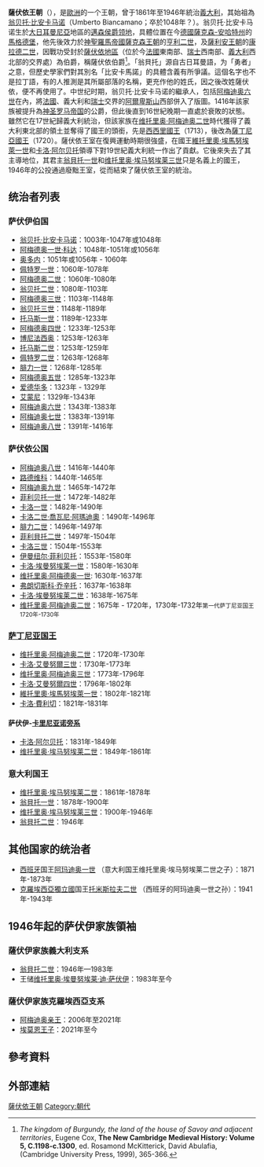 {{noteTA
|G1=意大利地名
}}
{{Royal house
|surname =萨伏依王朝<br>Casa Savoia
|estate =意大利
|coat of arms =[[Image:Great_coat_of_arms_of_the_king_of_italy_(1890-1946).svg|120px]]
|country =[[阿尔巴尼亚王国_(1939－1943)|阿尔巴尼亚]]、[[克羅埃西亞獨立國|克罗地亚]]、[[意属东非|埃塞俄比亚]]、[[法兰西王国|法国]]、[[意大利王国_(1861–1946)|意大利]]、[[西班牙|西班牙]]
|titles =<nowiki></nowiki>
* 萨伏依伯爵
* 萨伏依公爵
* [[埃塞俄比亚皇帝|埃塞俄比亚皇帝]]
* [[阿尔巴尼亚国王|阿尔巴尼亚国王]]
* [[塞浦路斯王国|塞浦路斯国王]]
* [[耶路撒冷国王|耶路撒冷国王]]
* {{le|克罗地亚国王|King of Croatia}}
* [[意大利统治者列表|意大利国王]]
* [[撒丁统治者列表|撒丁国王]]
* [[西班牙君主列表|西班牙国王]]
|founder = 萨伏依伯爵翁贝托一世
|final ruler = 意大利国王[[翁贝托二世|翁贝托二世]]
|current head ='''争议：'''<br>[[维托里奥·埃曼努埃莱·迪·萨伏伊|维托里奥·埃曼努埃莱]]、<br>[[埃莫恩王子_(阿普利亞公爵)|埃莫恩王子]]
|founding year =1003年
|dissolution =1946年6月12日
|nationality =[[意大利人|意大利]]，原为[[法兰克人|法兰克]]
|cadet branches ={{le|萨伏依-卡里尼亚诺|Savoy-Carignano}}、<br>{{le|萨伏依-奥斯塔|Dukes of Aosta}}、<br>{{le|萨伏依-热那亚|Dukes of Genoa}}<br>（1996年后断绝）<br>萨伏依-阿哈伊亚<br>（1209年后断绝）
}}
'''薩伏依王朝'''（{{lang-it|Casa Savoia}}），是[[歐洲|歐洲]]的一个王朝，曾于1861年至1946年統治[[義大利|義大利]]，其始祖為[[翁贝托一世_(萨伏伊)|翁贝托·比安卡马诺]]（Umberto Biancamano；卒於1048年？）。翁贝托·比安卡马诺生於[[大日耳曼尼亞|大日耳曼尼亞]]地區的[[邁森侯爵领地|邁森侯爵领地]]，具體位置在今[[德国|德國]][[萨克森-安哈尔特州|薩克森-安哈特州]]的[[马格德堡|馬格德堡]]，他先後效力於[[神圣罗马帝国|神聖羅馬帝國]][[奥托王朝|薩克森王朝]]的[[亨利二世_(神圣罗马帝国)|亨利二世]]，及[[萨利安王朝|薩利安王朝]]的[[康拉德二世_(神圣罗马帝国)|康拉德二世]]，因戰功受封於[[薩伏依|薩伏依地區]]（位於今[[法国|法國]]東南部、[[瑞士|瑞士]]西南部、[[意大利|義大利]]西北部的交界處）為伯爵，稱薩伏依伯爵<ref>''The kingdom of Burgundy, the land of the house of Savoy and adjacent territories'', Eugene Cox, '''The New Cambridge Medieval History: Volume 5, C.1198-c.1300''', ed. Rosamond McKitterick, David Abulafia, (Cambridge University Press, 1999), 365-366.</ref>。「翁貝托」源自古日耳曼語，为「勇者」之意，但歷史學家們對其別名「比安卡馬諾」的具體含義有所爭議。這個名字也不是拉丁語，有的人推測是其所屬部落的名稱，更充作他的姓氏，因之後改姓薩伏依，便不再使用了。中世纪时期，翁贝托·比安卡马诺的繼承人，包括[[阿梅迪奥六世|阿梅迪奥六世]]在內，將[[法國|法國]]、義大利和[[瑞士|瑞士]]交界的[[阿爾卑斯山|阿爾卑斯山]]西部併入了版圖。1416年該家族被提升為[[神圣罗马帝国|神圣罗马帝国]]的公爵，但此後直到16世紀晚期一直處於衰敗的狀態。雖然它在17世紀歸義大利統治，但該家族在[[维托里奥·阿梅迪奥二世|维托里奥·阿梅迪奥二世]]時代獲得了義大利東北部的領土並奪得了國王的頭銜，先是[[西西里和那不勒斯君主列表|西西里國王]]（1713），後改為[[撒丁统治者列表|薩丁尼亞國王]]（1720）。薩伏依王室在復興運動時期很強盛，在國王[[維托里奧·埃馬努埃萊一世|維托里奧·埃馬努埃萊一世]]和[[卡洛·阿尔贝托|卡洛·阿尔贝托]]領導下對19世紀義大利統一作出了貢獻。它後來失去了其主導地位，其君主[[翁貝托一世|翁貝托一世]]和[[维托里奥·埃马努埃莱三世|维托里奥·埃马努埃莱三世]]只是名義上的國王，1946年的公投通過廢黜王室，從而結束了薩伏依王室的統治。

== 统治者列表 ==

=== 萨伏伊伯国 ===
* [[翁贝托一世_(萨伏伊)|翁贝托·比安卡马诺]]：1003年-1047年或1048年
* [[阿梅德奥一世·科达|阿梅德奥一世·科达]]：1048年-1051年或1056年
* [[奥托_(萨伏伊)|奥多内]]：1051年或1056年 - 1060年
* [[佩特罗一世_(萨伏伊)|佩特罗一世]]：1060年-1078年
* [[阿瑪迪斯二世_(萨伏伊)|阿梅德奥二世]]：1060年-1080年
* [[翁贝托二世_(萨伏伊)|翁贝托二世]]：1080年-1103年
* [[阿瑪迪斯三世_(萨伏伊)|阿梅德奥三世]]：1103年-1148年
* [[翁贝托三世_(萨伏伊)|翁贝托三世]]：1148年-1189年
* [[托马斯一世_(萨伏伊)|托马斯一世]]：1189年-1233年
* [[阿瑪迪斯四世_(萨伏伊)|阿梅德奥四世]]：1233年-1253年
* [[博尼法斯_(萨伏伊)|博尼法西奥]]：1253年-1263年
* [[托马斯二世_(萨伏伊)|托马斯二世]]：1253年-1259年
* [[佩特罗二世_(萨伏伊)|佩特罗二世]]：1263年-1268年
* [[腓力一世_(萨伏伊)|腓力一世]]：1268年-1285年
* [[阿瑪迪斯五世_(萨伏伊)|阿梅德奥五世]]：1285年-1323年
* [[爱德华_(萨伏伊)|爱德华多]]：1323年 - 1329年
* [[艾蒙尼_(萨伏伊)|艾蒙尼]]：1329年-1343年
* [[阿梅迪奥六世|阿梅迪奥六世]]：1343年-1383年
* [[阿梅迪奥七世|阿梅迪奥七世]]：1383年-1391年
* [[阿梅迪奥八世|阿梅迪奥八世]]：1391年-1416年

=== 萨伏依公国 ===
* [[阿梅迪奥八世|阿梅迪奥八世]]：1416年-1440年
* [[路德維科_(薩伏依公爵)|路德维科]]：1440年-1465年
* [[阿梅迪奥九世|阿梅迪奥九世]]：1465年-1472年
* [[菲利贝托一世|菲利贝托一世]]：1472年-1482年
* [[卡洛一世_(薩伏依)|卡洛一世]]：1482年-1490年
* [[卡洛二世_(萨伏依)|卡洛二世·喬瓦尼·阿瑪迪奧]]：1490年-1496年
* [[腓力二世_(萨伏依)|腓力二世]]：1496年-1497年
* [[菲利貝托二世|菲利貝托二世]]：1497年-1504年
* [[查理三世_(萨伏伊)|卡洛三世]]：1504年-1553年
* [[伊曼纽尔·菲利贝托|伊曼纽尔·菲利贝托]]：1553年-1580年
* [[卡洛·埃曼努埃莱一世|卡洛·埃曼努埃莱一世]]：1580年-1630年
* [[维托里奥·阿梅德奥一世_(萨伏伊)|维托里奥·阿梅德奥一世]]: 1630年-1637年
* [[弗朗切斯科·乔辛托|弗朗切斯科·乔辛托]]：1637年-1638年
* [[卡洛·埃曼努埃莱二世|卡洛·埃曼努埃莱二世]]：1638年-1675年
* [[维托里奥·阿梅迪奥二世|维托里奥·阿梅迪奥二世]]：1675年 - 1720年，1730年-1732年<small>第一代萨丁尼亚国王 1720年-1730年</small>

=== [[撒丁尼亚统治者列表|萨丁尼亚国王]] ===
* [[维托里奥·阿梅迪奥二世|维托里奥·阿梅迪奥二世]]：1720年-1730年
* [[卡洛·艾曼努爾三世|卡洛·艾曼努爾三世]]：1730年-1773年
* [[维托里奥·阿梅迪奥三世|维托里奥·阿梅迪奥三世]]：1773年-1796年
* [[卡洛·艾曼努爾四世|卡洛·艾曼努爾四世]]：1796年-1802年
* [[維托里奧·埃馬努埃萊一世|維托里奧·埃馬努埃萊一世]]：1802年-1821年
* [[卡洛·費利切|卡洛·費利切]]：1821年-1831年
==== 萨伏伊-[[卡里尼亞諾|卡里尼亚诺]][[萨伏伊-卡里尼亚诺|旁系]] ====
* [[卡洛·阿尔贝托|卡洛·阿尔贝托]]：1831年-1849年
* [[维托里奥·埃马努埃莱二世|维托里奥·埃马努埃莱二世]]：1849年-1861年

=== 意大利国王 ===
* [[维托里奥·埃马努埃莱二世|维托里奥·埃马努埃莱二世]]：1861年-1878年
* [[翁貝托一世|翁貝托一世]]：1878年-1900年
* [[维托里奥·埃马努埃莱三世|维托里奥·埃马努埃莱三世]]：1900年-1946年
* [[翁貝托二世|翁貝托二世]]：1946年

== 其他国家的统治者 ==
* [[西班牙王国_(1813年－1873年)|西班牙]]国王[[阿玛迪奥一世_(西班牙)|阿玛迪奥一世]] （意大利国王维托里奥·埃马努埃莱二世之子）：1871年-1873年
* [[克羅埃西亞獨立國|克羅埃西亞獨立國]]国王[[托米斯拉夫二世|托米斯拉夫二世]] （西班牙的阿玛迪奥一世之孙）：1941年-1943年

== 1946年起的萨伏伊家族領袖 ==

===薩伏伊家族義大利支系===
* [[翁貝托二世|翁貝托二世]]：1946年—1983年
* 王储[[维托里奥·埃曼努埃莱·迪·萨伏伊|维托里奥·埃曼努埃莱·迪·萨伏伊]]：1983年至今

===薩伏伊家族克羅埃西亞支系===
* [[阿梅迪奥·茨沃尼米尔_(奥斯塔公爵)|阿梅迪奥亲王]]：2006年至2021年
* [[埃莫恩王子_(阿普利亞公爵)|埃莫恩王子]]：2021年至今

== 參考資料 ==
{{reflist}}
== 外部連結 ==
{{Commonscat|Savoia|萨伏依王朝}}

{{歐洲各國王室|西歐}}
{{Authority control}}
{{Portal bar|法國|義大利|西班牙|塞爾維亞|克羅埃西亞|斯洛維尼亞|北馬其頓|波赫|蒙特內哥羅|科索沃|歷史|政治}}

[[Category:薩伏依王朝|]]
[[Category:朝代|Category:朝代]]